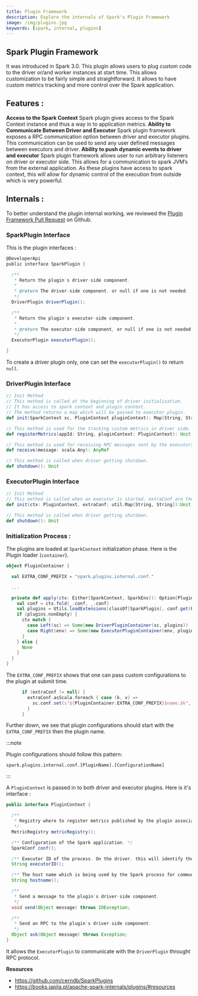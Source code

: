 ```yaml
---
title: Plugin Framework
description: Explore the internals of Spark's Plugin Framework
image: /img/plugins.jpg
keywords: [spark, internal, plugins]
---
```


## Spark Plugin Framework
It was introduced in Spark 3.0. 
This plugin allows users to plug custom code to the driver or/and worker instances at start time. This allows customization to be fairly simple and straightforward. It allows to have custom metrics tracking and more control over the Spark application.


## Features :
**Access to the Spark Context** 
Spark plugin gives access to the Spark Context instance and thus a way in to application metrics.
**Ability to Communicate Between Driver and Executor** 
Spark plugin framework exposes a RPC communication option between driver and executor plugins. This communication can be used to send any user defined messages between executors and driver.
**Ability to push dynamic events to driver and executor** 
Spark plugin framework allows user to run arbitrary listeners on driver or executor side. This allows for a communication to spark JVM’s from the external application. As these plugins have access to spark context, this will allow for dynamic control of the execution from outside which is very powerful.


## Internals :
To better understand the plugin internal working, we reviewed the [Plugin Framework Pull Request](https://github.com/apache/spark/pull/26170/files#diff-6505fb31dc1cffa87dd4f44d94f14820478c0d3729af8d25b4ff71fc14d5ca20) on Github.

### SparkPlugin Interface
This is the plugin interfaces :

```scala
@DeveloperApi
public interface SparkPlugin {

  /**
   * Return the plugin's driver-side component.
   *
   * @return The driver-side component, or null if one is not needed.
   */
  DriverPlugin driverPlugin();

  /**
   * Return the plugin's executor-side component.
   *
   * @return The executor-side component, or null if one is not needed.
   */
  ExecutorPlugin executorPlugin();

}
```
To create a driver plugin only, one can set the `executorPlugin()` to return `null`.


### DriverPlugin Interface
```scala
// Init Method
// This method is called at the beginning of driver initialisation. 
// It has access to spark context and plugin context. 
// The method returns a map which will be passed to executor plugin.
def init(SparkContext sc, PluginContext pluginContext): Map[String, String]

// This method is used for the tracking custom metrics in driver side.
def registerMetrics(appId: String, pluginContext: PluginContext): Unit

// This method is used for receiving RPC messages sent by the executors.
def receive(message: scala.Any): AnyRef

// This method is called when driver getting shutdown.
def shutdown(): Unit
```

### ExecutorPlugin Interface
```scala
// Init Method
// This method is called when an executor is started. extraConf are the parameters sent by driver.
def init(ctx: PluginContext, extraConf: util.Map[String, String]):Unit

// This method is called when driver getting shutdown.
def shutdown(): Unit
```

### Initialization Process :
The plugins are loaded at `SparkContext` initialization phase. Here is the Plugin loader (`container`).

```scala
object PluginContainer {

  val EXTRA_CONF_PREFIX = "spark.plugins.internal.conf."

  ...

  private def apply(ctx: Either[SparkContext, SparkEnv]): Option[PluginContainer] = {
    val conf = ctx.fold(_.conf, _.conf)
    val plugins = Utils.loadExtensions(classOf[SparkPlugin], conf.get(PLUGINS).distinct, conf)
    if (plugins.nonEmpty) {
      ctx match {
        case Left(sc) => Some(new DriverPluginContainer(sc, plugins))
        case Right(env) => Some(new ExecutorPluginContainer(env, plugins))
      }
    } else {
      None
    }
  }
}
```

The `EXTRA_CONF_PREFIX` shows that one can pass custom configurations to the plugin at submit time.

```scala {3}
      if (extraConf != null) {
        extraConf.asScala.foreach { case (k, v) =>
          sc.conf.set(s"${PluginContainer.EXTRA_CONF_PREFIX}$name.$k", v)
        }
      }
```

Further down, we see that plugin configurations should start with the `EXTRA_CONF_PREFIX` then the plugin name.     

:::note

Plugin configurations should follow this pattern:

`spark.plugins.internal.conf.[PluginName].[ConfigurationName]`

:::



A `PluginContext` is passed in to both driver and executor plugins. Here is it's interface :

```java
public interface PluginContext {

  /**
   * Registry where to register metrics published by the plugin associated with this context.
   */
  MetricRegistry metricRegistry();

  /** Configuration of the Spark application. */
  SparkConf conf();

  /** Executor ID of the process. On the driver, this will identify the driver. */
  String executorID();

  /** The host name which is being used by the Spark process for communication. */
  String hostname();

  /**
   * Send a message to the plugin's driver-side component.
   */
  void send(Object message) throws IOException;

  /**
   * Send an RPC to the plugin's driver-side component.
   */
  Object ask(Object message) throws Exception;
}
```

It allows the `ExecutorPlugin` to communicate with the `DriverPlugin` throught RPC protocol.


**Resources**
- https://github.com/cerndb/SparkPlugins
- https://books.japila.pl/apache-spark-internals/plugins/#resources
